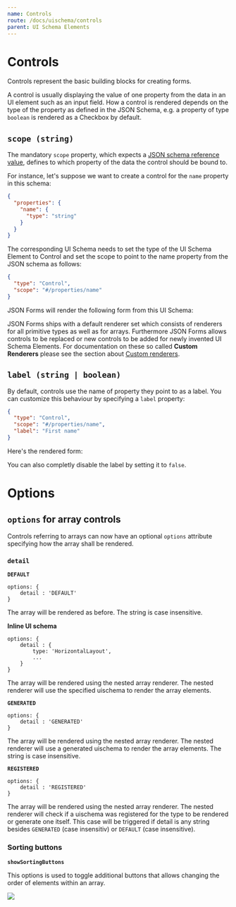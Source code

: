 ```yaml
---
name: Controls
route: /docs/uischema/controls
parent: UI Schema Elements
---
```



# Controls

Controls represent the basic building blocks for creating forms.

A control is usually displaying the value of one property from the data in an UI element such as an input field.
How a control is rendered depends on the type of the property as defined in the JSON Schema,
e.g. a property of type `boolean` is rendered as a Checkbox by default.

## `scope (string)`

The mandatory `scope` property, which expects a [JSON schema reference value](https://spacetelescope.github.io/understanding-json-schema/structuring.html#reuse"),
defines to which property of the data the control should be bound to.

For instance, let's suppose we want to create a control for the `name` property in this schema:

```json
{
  "properties": {
    "name": {
      "type": "string"
    }
  }
}
```

The corresponding UI Schema needs to set the type of the UI Schema Element to Control and set the scope to point to the name property from the JSON schema as follows:

```json
{
  "type": "Control",
  "scope": "#/properties/name"
}
```

JSON Forms will render the following form from this UI Schema:

<Example />

JSON Forms ships with a default renderer set which consists of renderers for all primitive types as well as
for arrays. Furthermore JSON Forms allows controls to be replaced or new controls to be added for newly
invented UI Schema Elements. For documentation on these so called **Custom Renderers** please see the section
about [Custom renderers](/docs/custom-renderers).

## `label (string | boolean)`

By default, controls use the name of property they point to as a label. You can customize this behaviour by specifying a `label` property:

```json
{
  "type": "Control",
  "scope": "#/properties/name",
  "label": "First name"
}
```

Here's the rendered form:

<ExampleWithCustomLabel />

You can also completly disable the label by setting it to `false`.

# Options

## `options` for array controls

Controls referring to arrays can now have an optional `options` 
attribute specifying how the array shall be rendered. 

### `detail`

**`DEFAULT`**
```
options: {
    detail : 'DEFAULT'
}
```
The array will be rendered as before. The string is case insensitive.

**Inline UI schema**
```
options: {
    detail : {
        type: 'HorizontalLayout',
        ...
    }
}
```
The array will be rendered using the nested array renderer. 
The nested renderer will use the specified uischema to render the array elements.

**`GENERATED`**
```
options: {
    detail : 'GENERATED'
}
```
The array will be rendered using the nested array renderer. The nested renderer will use a generated uischema to render the array elements. The string is case insensitive.

**`REGISTERED`**
```
options: {
    detail : 'REGISTERED'
}
```
The array will be rendered using the nested array renderer. 
The nested renderer will check if a uischema was registered for the type to be rendered or generate one itself. 
This case will be triggered if detail is any string besides `GENERATED` (case insensitiv) or `DEFAULT` (case insensitive).

### Sorting buttons

**`showSortingButtons`**

This options is used to toggle additional buttons that allows changing the order of elements within an array.

<img src="/public/images/sortbuttons.png" />

